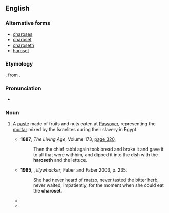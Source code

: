 ==English==
{{wikipedia}}

===Alternative forms===
* [[charoses]]
* [[charoset]]
* [[charoseth]]
* [[haroset]]

===Etymology===
{{etyl|he|en}} {{m|he|חֲרֽוֹסֶת|sc=Hebr}}, from {{m|he|חרס|sc=Hebr|tr=cheres||clay}}.

===Pronunciation===
* {{a|UK}} {{IPA|en|/həˈɹəʊsɛθ/|/həˈɹəʊsɛt/}}

===Noun===
{{en-noun|-}}

# {{lb|en|Judaism}} A [[paste]] made of fruits and nuts eaten at [[Passover]], representing the [[mortar]] mixed by the Israelites during their slavery in Egypt.
#* '''1887''', ''The Living Age'', Volume 173, [http://books.google.com.au/books?id=CoQkAQAAIAAJ&q=%22haroseth|haroseths%22+-intitle:%22%22&dq=%22haroseth|haroseths%22+-intitle:%22%22&hl=en&ei=vffETp6rBYzEmQXliICuCw&sa=X&oi=book_result&ct=result&redir_esc=y page 320],
#*: Then the chief rabbi again took bread and brake it and gave it to all that were withhim, and dipped it into the dish with the '''haroseth''' and the lettuce.
#* '''1985''', {{w|Peter Carey}}, ''Illywhacker'', Faber and Faber 2003, p. 235:
#*: She had never heard of matzo, never tasted the bitter herb, never waited, impatiently, for the moment when she could eat the '''charoset'''.
#* {{quote-text|en|year=2001|author=Susan Lingo|title=A to Z Object Talks That Teach about the Old Testament|page=40|url=http://books.google.com.au/books?id=Yt64MosUrXIC&pg=PT21&dq=%22haroseth%7Charoseths%22+-intitle:%22%22&hl=en&ei=2O7ETuCVEKuUmQXz7ZXsCg&sa=X&oi=book_result&ct=result&redir_esc=y#v=onepage&q=%22haroseth%7Charoseths%22%20-intitle%3A%22%22&f=false|passage=Unleavened bread and a fruit spread called '''haroseth''' are still served today at Passover feasts to remind God's people to be ready to go for God when he calls!}}
#* {{quote-text|en|year=2005|author=Marilyn Sachs|title=A Pocket Full of Seeds|page=91|url=http://books.google.com.au/books?id=QQVls6osQgIC&pg=PA91&dq=%22haroseth%7Charoseths%22+-intitle:%22%22&hl=en&ei=3fXETqmbO4j3mAXu29DoCg&sa=X&oi=book_result&ct=result&redir_esc=y#v=onepage&q=%22haroseth%7Charoseths%22%20-intitle%3A%22%22&f=false|passage=On each table was a platter containing the symbols of Passover—matzoh (unleavened bread), marror (bitter herbs), '''haroseth''' (a paste made of chopped apples, nuts, cinnamon, and wine), the shank bone of a lamb, a roasted egg, and parsley.}}